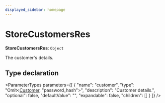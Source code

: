 ```yaml
---
displayed_sidebar: homepage
---
```



# StoreCustomersRes

 **StoreCustomersRes**: `Object`

The customer's details.

## Type declaration

<ParameterTypes parameters={[
  {
    "name": "customer",
    "type": "Omit&#60;[Customer](../../entities/classes/entities.Customer.mdx), \"password_hash\"&#62;",
    "description": "Customer details.",
    "optional": false,
    "defaultValue": "",
    "expandable": false,
    "children": []
  }
]} />
